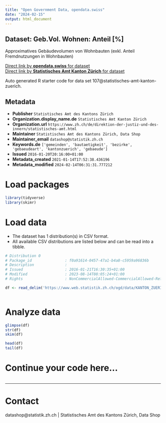 ```yaml
---
title: "Open Government Data, opendata.swiss"
date: "2024-02-15"
output: html_document
---
```


## Dataset: Geb.Vol. Wohnen: Anteil [%]

Approximatives Gebäudevolumen von Wohnbauten (exkl. Anteil Fremdnutzungen in Wohnbauten)

[Direct link by **opendata.swiss** for dataset](https://opendata.swiss/de/dataset/geb-vol-wohnen-anteil)<br>
[Direct link by **Statistisches Amt Kanton Zürich** for dataset](https://www.zh.ch/de/politik-staat/gemeinden/gemeindeportraet.html)

Auto generated R starter code for data set 107@statistisches-amt-kanton-zuerich.

## Metadata

- **Publisher** `Statistisches Amt des Kantons Zürich`
- **Organization.display_name.de** `Statistisches Amt Kanton Zürich`
- **Organization.url** `https://www.zh.ch/de/direktion-der-justiz-und-des-innern/statistisches-amt.html`
- **Maintainer** `Statistisches Amt des Kantons Zürich, Data Shop`
- **Maintainer_email** `datashop@statistik.zh.ch`
- **Keywords.de** `['gemeinden', 'bautaetigkeit', 'bezirke', 'gebaeudeart', 'kantonzuerich', 'gebaeude']`
- **Issued** `2016-01-20T20:16:00+01:00`
- **Metadata_created** `2021-01-14T17:52:38.436196`
- **Metadata_modified** `2024-02-14T06:31:31.777212`


# Load packages

```r

library(tidyverse)
library(skimr)

```

# Load data

-   The dataset has 1 distribution(s) in CSV format.
-   All available CSV distributions are listed below and can be read into a tibble.

```r

# Distribution 0
# Package_id               : f0a91614-0457-47a1-b4a8-c5959a96836b
# Description              : 
# Issued                   : 2016-01-21T16:30:35+01:00
# Modified                 : 2023-08-14T08:05:24+01:00
# Rights                   : NonCommercialAllowed-CommercialAllowed-ReferenceRequired

df <- read_delim('https://www.web.statistik.zh.ch/ogd/data/KANTON_ZUERICH_167.csv')



```

# Analyze data

```r

glimpse(df)
str(df)
skim(df)

head(df)
tail(df)

```

# Continue your code here...

```r

```

------------------------------------------------------------------------

# Contact

datashop@statistik.zh.ch | Statistisches Amt des Kantons Zürich, Data Shop
